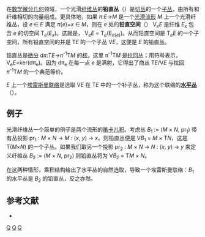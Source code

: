 在[[数学|数学]][[微分几何|微分几何]]领域，一个光滑[[纤维丛|纤维丛]]的'''铅直丛'''（{{lang|en|vertical bundle}}）是[[切丛|切丛]]的一个[[子丛|子丛]]，由所有和纤维相切的向量组成。更具体地，如果 ''π'':''E''→''M'' 是一个[[光滑流形|光滑流形]] ''M'' 上一个光滑纤维丛，设 ''e'' ∈ ''E'' 满足 ''π''(''e'')=''x'' ∈ ''M''，则在 ''e'' 处的'''铅直空间'''（{{lang|en|vertical space}}） V<sub>''e''</sub>''E'' 是纤维 ''E''<sub>''x''</sub> 包含 ''e'' 的切空间 T<sub>''e''</sub>(''E''<sub>''x''</sub>)。这就是， V<sub>''e''</sub>''E''  =  T<sub>''e''</sub>(E<sub>''π''(''e'')</sub>)。从而铅直空间是 T<sub>''e''</sub>''E'' 的一个子空间，所有铅直空间的并是 T''E'' 的一个子丛 V''E''，这便是 ''E'' 的铅直丛。

铅直丛是[[前推_(微分)|微分]] d''π'':T''E''→''π''<sup>-1</sup>T''M'' 的[[核_(代数)|核]]，这里 π<sup>-1</sup>T''M'' 是[[拉回丛|拉回丛]]；用符号表示，V<sub>e</sub>''E''=ker(dπ<sub>e</sub>)。因为 dπ<sub>e</sub> 在每一点 ''e'' 是满射，它得出了商丛 T''E''/V''E'' 与拉回 ''π''<sup>-1</sup>T''M'' 的一个典范等价。

''E'' 上一个[[埃雷斯曼联络|埃雷斯曼联络]]是选取 V''E'' 在 T''E'' 中的一个补子丛，称为这个联络的'''[[水平丛|水平丛]]'''（{{lang|en|horizontal bundle}}）。

==例子==
光滑纤维丛一个简单的例子是两个流形的[[笛卡儿积|笛卡儿积]]。考虑丛 ''B''<sub>1</sub> := (''M'' × ''N'',  pr<sub>1</sub>) 带有丛投影 pr<sub>1</sub> : ''M'' × ''N'' → ''M'' : (''x'', ''y'') → ''x''。则铅直丛便是 V''B''<sub>1</sub> = ''M'' × T''N''，这是 T(''M''×''N'') 的一个子丛。如果我们取另一个投影 pr<sub>2</sub> : ''M'' × ''N'' → ''N'' : (''x'', ''y'') → ''y'' 来定义纤维丛 ''B''<sub>2</sub> := (''M'' × ''N'',  pr<sub>2</sub>) 则铅直丛将为 V''B''<sub>2</sub> = T''M'' × ''N''。

在这两种情形，乘积结构给出了水平丛的自然选取，导致一个埃雷斯曼联络：''B''<sub>1</sub> 的水平丛是 ''B''<sub>2</sub> 的铅直丛，反之亦然。
 
==参考文献==
* {{cite book | author=Kobayashi, Shoshichi and Nomizu, Katsumi | title = Foundations of Differential Geometry, Vol. 1 | publisher=Wiley-Interscience | year=1996 (New edition) |isbn = 0471157333}}

{{geometry-stub}}

[[Category:微分几何|Q]]
[[Category:纤维丛|Q]]
[[Category:联络|Q]]
